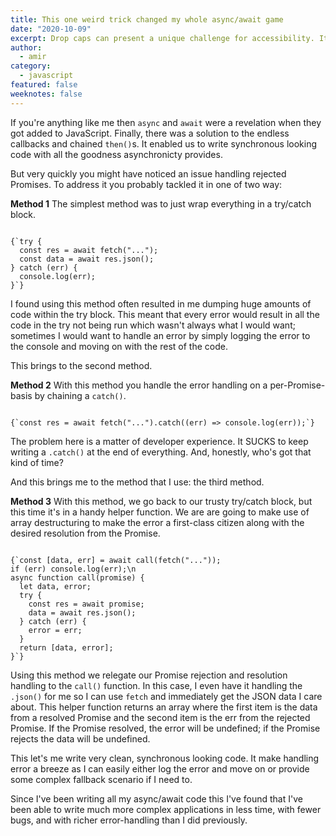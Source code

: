 ```yaml
---
title: This one weird trick changed my whole async/await game
date: "2020-10-09"
excerpt: Drop caps can present a unique challenge for accessibility. It may seem like a simple enough design feature to implement on a site, but given that the CSS for actual drop cap support is presently only implemented in Safari we have to get a bit hacky.
author:
  - amir
category:
  - javascript
featured: false
weeknotes: false
---
```


If you're anything like me then `async` and `await` were a revelation when they got added to JavaScript. Finally, there was a solution to the endless callbacks and chained `then()`s. It enabled us to write synchronous looking code with all the goodness asynchronicty provides.

But very quickly you might have noticed an issue handling rejected Promises. To address it you probably tackled it in one of two way:

**Method 1**
The simplest method was to just wrap everything in a try/catch block.

<Code language="javascript">
{`try {
  const res = await fetch("...");
  const data = await res.json();
} catch (err) {
  console.log(err);
}`}
</Code>

I found using this method often resulted in me dumping huge amounts of code within the try block. This meant that every error would result in all the code in the try not being run which wasn't always what I would want; sometimes I would want to handle an error by simply logging the error to the console and moving on with the rest of the code.

This brings to the second method.

**Method 2**
With this method you handle the error handling on a per-Promise-basis by chaining a `catch()`.

<Code language="javascript">
{`const res = await fetch("...").catch((err) => console.log(err));`}
</Code>

The problem here is a matter of developer experience. It SUCKS to keep writing a `.catch()` at the end of everything. And, honestly, who's got that kind of time?

And this brings me to the method that I use: the third method.

**Method 3**
With this method, we go back to our trusty try/catch block, but this time it's in a handy helper function. We are are going to make use of array destructuring to make the error a first-class citizen along with the desired resolution from the Promise.

<Code language="javascript">
{`const [data, err] = await call(fetch("..."));
if (err) console.log(err);\n
async function call(promise) {
  let data, error;
  try {
    const res = await promise;
    data = await res.json();
  } catch (err) {
    error = err;
  }
  return [data, error];
}`}
</Code>

Using this method we relegate our Promise rejection and resolution handling to the `call()` function. In this case, I even have it handling the `.json()` for me so I can use `fetch` and immediately get the JSON data I care about. This helper function returns an array where the first item is the data from a resolved Promise and the second item is the err from the rejected Promise. If the Promise resolved, the error will be undefined; if the Promise rejects the data will be undefined.

This let's me write very clean, synchronous looking code. It make handling error a breeze as I can easily either log the error and move on or provide some complex fallback scenario if I need to.

Since I've been writing all my async/await code this I've found that I've been able to write much more complex applications in less time, with fewer bugs, and with richer error-handling than I did previously.

